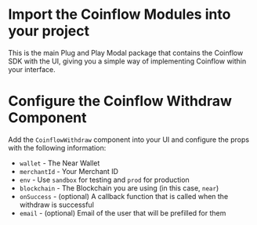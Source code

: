 
<Intro />
<Webpack5 />

[//]: # (<InstallSolana />)
[//]: # (<SolanaWallet />)

<InstallCoinflow/>

<ContentBlock filePath="src/App.tsx" highlight="1">

# Import the Coinflow Modules into your project

This is the main Plug and Play Modal package that contains the Coinflow SDK with the UI, giving you a simple way of implementing Coinflow within your interface.

</ContentBlock>

<ContentBlock filePath="src/App.tsx" highlight="31-39">

# Configure the Coinflow Withdraw Component

Add the `CoinflowWithdraw` component into your UI and configure the props with the following information:

- `wallet` - The Near Wallet
- `merchantId` - Your Merchant ID
- `env` - Use `sandbox` for testing and `prod` for production
- `blockchain` - The Blockchain you are using (in this case, `near`)
- `onSuccess` - (optional) A callback function that is called when the withdraw is successful
- `email` - (optional) Email of the user that will be prefilled for them

</ContentBlock>
